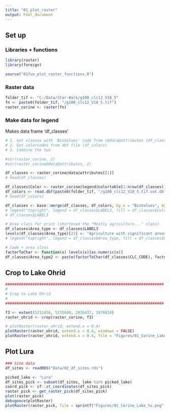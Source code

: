 ```yaml
---
title: "01_plot_raster"
output: html_document
---
```


## Set up

### Libraries + functions
```r
library(raster)
library(foreign)

source("01fun_plot_raster_functions.R")
```

### Raster data
```r
folder_tif <- "C:/Data/Star-Walk/g100_clc12_V18_5"
fn <- paste0(folder_tif, "/g100_clc12_V18_5.tif")
raster_corine <- raster(fn)
```

### Make data for legend  
Makes data frame 'df_classes'
```r
# 1. Get classes with 'BinValues' code from r@data@attributes (df_classes)
# 2. Get colorcodes from dbf file (df_colors)
# 3. Combine the two

#str(raster_corine, 2)
#str(raster_corine@data@attributes, 2)

df_classes <- raster_corine@data@attributes[[1]]
# head(df_classes)

df_classes$Color <- raster_corine@legend@colortable[1:nrow(df_classes)]
df_colors <- read.dbf(paste0(folder_tif, "/g100_clc12_V18_5.tif.vat.dbf"))
# head(df_colors)

df_classes <- base::merge(df_classes, df_colors, by.x = "BinValues", by.y = "Value")
# legend("topright", legend = df_classes$LABEL3, fill = df_classes$Color)
# df_classes$LABEL3

# Area class for print (shortened the "Mostly agriculture..." class)
df_classes$Area_type <- df_classes$LABEL3
levels(df_classes$Area_type)[22] <- "Agriculture with significant areas of natural vegetation"
# legend("topright", legend = df_classes$Area_type, fill = df_classes$Color)

# Code + area class
factorToChar <- function(x) levels(x)[as.numeric(x)]
df_classes$Area_type2 <- paste(factorToChar(df_classes$CLC_CODE), factorToChar(df_classes$Area_type))

```

## Crop to Lake Ohrid
```r
######################################################################
#
# Crop to Lake Ohrid
#
######################################################################

f3 <- extent(5212458, 5235640, 2036437, 2076818)
raster_ohrid <- crop(raster_corine, f3)
```

```r
# plotRaster(raster_ohrid, extend.x = 0.4)
plotRaster(raster_ohrid, extend.x = 0.4, windows = FALSE)
plotRaster(raster_ohrid, extend.x = 0.4, file = "Figures/01_Corine_Lake_Ohrid.png")
```

## Plot Lura
```r
### Site data
df_sites <- readRDS("Data/02_df_sites.rds")

picked_lake <- "Lura"
df_sites_pick <- subset(df_sites, lake %in% picked_lake)
coord_pick <- sf::st_coordinates(df_sites_pick)
raster_pick <- get_raster_pick(df_sites_pick)
plot(raster_pick)
debugonce(plotRaster)
plotRaster(raster_pick, file = sprintf("Figures/01_Corine_Lake_%s.png", picked_lake), pointdata = coord_pick)

```

